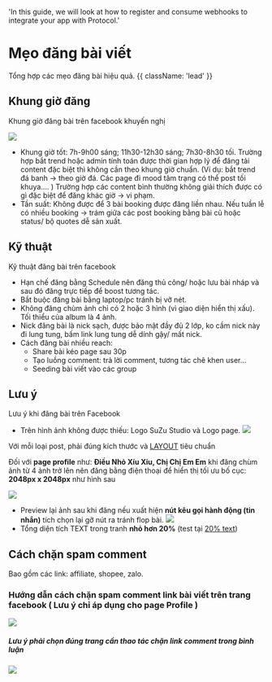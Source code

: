   'In this guide, we will look at how to register and consume webhooks to integrate your app with Protocol.'

# Mẹo đăng bài viết


Tổng hợp các mẹo đăng bài hiệu quả. {{ className: 'lead' }}

## Khung giờ đăng
Khung giờ đăng bài trên facebook khuyến nghị

![](/khunggiodang.png)

- Khung giờ tốt: 7h-9h00 sáng; 11h30-12h30 sáng; 7h30-8h30 tối. Trường hợp bắt trend hoặc admin tính toán được thời gian hợp lý để đăng tải content đặc biệt thì không cần theo khung giờ chuẩn.  (Ví dụ: bắt trend đá banh → theo giờ đá. Các page đi mood tâm trạng có thể post tối khuya…. ) Trường hợp các content bình thường không giải thích được có gì đặc biệt để đăng khác giờ → vi phạm.
- Tần suất: Không được để 3 bài booking được đăng liền nhau. Nếu tuần lễ có nhiều booking → trám giữa các post booking bằng bài cũ hoặc status/ bộ quotes dễ sản xuất.

## Kỹ thuật
Kỹ thuật đăng bài trên facebook

- Hạn chế đăng bằng Schedule nên đăng thủ công/ hoặc lưu bài nháp và sau đó đăng trực tiếp để boost tương tác.
- Bắt buộc đăng bài bằng laptop/pc tránh bị vỡ nét.
- Không đăng chùm ảnh chỉ có 2 hoặc 3 hình (vì giao diện hiển thị xấu). Tối thiểu của album là 4 ảnh.
- Nick đăng bài là nick sạch, được bảo mật đầy đủ 2 lớp, ko cầm nick này đi lung tung, bấm link lung tung dễ dính gậy/ mất nick.
- Cách đăng bài nhiều reach:
  + Share bài kéo page sau 30p
  + Tạo luồng comment: trả lời comment, tương tác chê khen user...
  + Seeding bài viết vào các group

## Lưu ý
Lưu ý khi đăng bài trên Facebook
  - Trên hình ảnh không được thiếu: Logo SuZu Studio và Logo page.
 ![](/luuy1.png)

Với mỗi loại post, phải đúng kích thước và [LAYOUT](http://localhost:3000/quickstart) tiêu chuẩn

Đối với **page profile** như: **Điều Nhỏ Xíu Xiu, Chị Chị Em Em** khi đăng chùm ảnh từ 4 ảnh trở lên nên đăng bằng điện thoại để hiển thị tối ưu bố cục: **2048px x 2048px** như hình sau

![](/4anh.png)
- Preview lại ảnh sau khi đăng nếu xuất hiện **nút kêu gọi hành động (tin nhắn)** tích chọn lại gỡ nút ra tránh flop bài.
![](/ib.png)
- Tổng diện tích TEXT trong tranh **nhỏ hơn 20%** (test tại [20% text](http://localhost:3000/quickstart#5-20-text))

## Cách chặn spam comment
Bao gồm các link: affiliate, shopee, zalo.

### Hướng dẫn cách chặn spam comment link bài viết trên trang facebook ( Lưu ý chỉ áp dụng cho page Profile )
![](/spam1.svg)
##### Lưu ý phải chọn đúng trang cần thao tác chặn link comment trong bình luận
![](/spam2.svg)
